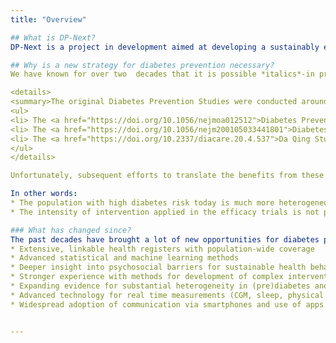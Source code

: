 ```yaml
---
title: "Overview"

## What is DP-Next?
DP-Next is a project in development aimed at developing a sustainably effective strategy for prevention of Type 2 Diabetes in Denmark, Greenland and the Faroe Islands. The project is currently in development and seeking funding. The full name of the project is: Sustainable Type 2 Diabetes Prevention for the 21st Century. We call it DP-Next because we intend to develop the next generation of Diabetes Prevention strategies.

## Why is a new strategy for diabetes prevention necessary?
We have known for over two  decades that it is possible *italics*-in principle- to prevent Type 2 Diabetes in people at very high risk by encouraging them to participate in a very intensive lifestyle modification programme. 

<details>
<summary>The original Diabetes Prevention Studies were conducted around the turn of the century.</summary>
<ul>
<li> The <a href="https://doi.org/10.1056/nejmoa012512">Diabetes Prevention Program</a> (USA) </li>
<li> The <a href="https://doi.org/10.1056/nejm200105033441801">Diabetes Prevention Study</a> (Finland) </li>
<li> The <a href="https://doi.org/10.2337/diacare.20.4.537">Da Qing Study</a> (China) </li>
</ul>
</details>

Unfortunately, subsequent efforts to translate the benefits from these efficacy trials into sustainable day to day practice have largely failed. The first main issue is that the resources and intensity of the trial interventions are not practically achievable at large scale. Studies that have applied less intensive lifestyle interventions have generally shown only temporary impacts on weight, but no long-term impact on diabetes incidence. The second main issue is that the particular subgroup of pre-diabetes recruited into the trials (IGT) is the group at highest diabetes risk, but is rarely identified in daily practice especially since HbA1c has replaced the oral glucose tolerance test (OGTT) as the main diagnostic tool in Europe and the US since 2014. 

In other words:
* The population with high diabetes risk today is much more heterogeneous compared to the participants in the original prevention trials
* The intensity of intervention applied in the efficacy trials is not pragmatically or sustainably achievable. 

### What has changed since? 
The past decades have brought a lot of new opportunities for diabetes prevention, which are currently often underutilised:
* Extensive, linkable health registers with population-wide coverage
* Advanced statistical and machine learning methods
* Deeper insight into psychosocial barriers for sustainable health behaviour change
* Stronger experience with methods for development of complex interventions
* Expanding evidence for substantial heterogeneity in (pre)diabetes and diabetes risk
* Advanced technology for real time measurements (CGM, sleep, physical activity)
* Widespread adoption of communication via smartphones and use of apps


---
```

